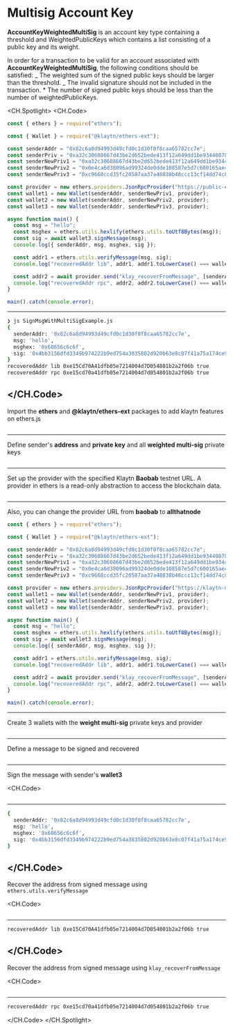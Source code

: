 # Multisig Account Key

**AccountKeyWeightedMultiSig** is an account key type containing a threshold and WeightedPublicKeys which contains a list consisting of a public key and its weight.

In order for a transaction to be valid for an account associated with **AccountKeyWeightedMultiSig**, the following conditions should be satisfied:
    _ The weighted sum of the signed public keys should be larger than the threshold.
    _ The invalid signature should not be included in the transaction.
    \* The number of signed public keys should be less than the number of weightedPublicKeys.

<CH.Spotlight>
<CH.Code>

```js SignMsgWithMultiSigExample.js
const { ethers } = require("ethers");

const { Wallet } = require("@klaytn/ethers-ext");

const senderAddr = "0x82c6a8d94993d49cfd0c1d30f0f8caa65782cc7e";
const senderPriv = "0xa32c30608667d43be2d652bede413f12a649dd1be93440878e7f712d51a6768a";
const senderNewPriv1 = "0xa32c30608667d43be2d652bede413f12a649dd1be93440878e7f712d51a6768a";
const senderNewPriv2 = "0x0e4ca6d38096ad99324de0dde108587e5d7c600165ae4cd6c2462c597458c2b8";
const senderNewPriv3 = "0xc9668ccd35fc20587aa37a48838b48ccc13cf14dd74c8999dd6a480212d5f7ac";

const provider = new ethers.providers.JsonRpcProvider("https://public-en-baobab.klaytn.net");
const wallet1 = new Wallet(senderAddr, senderNewPriv1, provider);
const wallet2 = new Wallet(senderAddr, senderNewPriv2, provider);
const wallet3 = new Wallet(senderAddr, senderNewPriv3, provider);

async function main() {
  const msg = "hello";
  const msghex = ethers.utils.hexlify(ethers.utils.toUtf8Bytes(msg));
  const sig = await wallet3.signMessage(msg);
  console.log({ senderAddr, msg, msghex, sig });

  const addr1 = ethers.utils.verifyMessage(msg, sig);
  console.log("recoveredAddr lib", addr1, addr1.toLowerCase() === wallet3.address.toLowerCase());

  const addr2 = await provider.send("klay_recoverFromMessage", [senderAddr, msghex, sig, "latest"]);
  console.log("recoveredAddr rpc", addr2, addr2.toLowerCase() === wallet3.address.toLowerCase());
}

main().catch(console.error);
```

---

```zsh output
❯ js SignMsgWithMultiSigExample.js
{
  senderAddr: '0x82c6a8d94993d49cfd0c1d30f0f8caa65782cc7e',
  msg: 'hello',
  msghex: '0x68656c6c6f',
  sig: '0x4bb3156dfd3349b974222b9ed754a3835802d920b63e8c07f41a75a174ce99d92a70d62e7a4b30d18599de61a882c59c0fd726883e3ce9955f8d5f60ce5b65211c'
}
recoveredAddr lib 0xe15Cd70A41dfb05e7214004d7D054801b2a2f06b true
recoveredAddr rpc 0xe15cd70a41dfb05e7214004d7d054801b2a2f06b true
```

## </CH.Code>

Import the **ethers** and **@klaytn/ethers-ext** packages to add klaytn features on ethers.js

```js SignMsgWithMultiSigExample.js focus=1:3

```

---

Define sender's **address** and **private key** and all **weighted multi-sig** private keys

```js SignMsgWithMultiSigExample.js focus=5:9

```

---

Set up the provider with the specified Klaytn **Baobab** testnet URL. A provider in ethers is a read-only abstraction to access the blockchain data.

```js SignMsgWithMultiSigExample.js focus=11

```

---

Also, you can change the provider URL from **baobab** to **allthatnode**

```js SignMsgWithMultiSigExample.js focus=11
const { ethers } = require("ethers");

const { Wallet } = require("@klaytn/ethers-ext");

const senderAddr = "0x82c6a8d94993d49cfd0c1d30f0f8caa65782cc7e";
const senderPriv = "0xa32c30608667d43be2d652bede413f12a649dd1be93440878e7f712d51a6768a";
const senderNewPriv1 = "0xa32c30608667d43be2d652bede413f12a649dd1be93440878e7f712d51a6768a";
const senderNewPriv2 = "0x0e4ca6d38096ad99324de0dde108587e5d7c600165ae4cd6c2462c597458c2b8";
const senderNewPriv3 = "0xc9668ccd35fc20587aa37a48838b48ccc13cf14dd74c8999dd6a480212d5f7ac";

const provider = new ethers.providers.JsonRpcProvider("https://klaytn-mainnet-rpc.allthatnode.com:8551");
const wallet1 = new Wallet(senderAddr, senderNewPriv1, provider);
const wallet2 = new Wallet(senderAddr, senderNewPriv2, provider);
const wallet3 = new Wallet(senderAddr, senderNewPriv3, provider);

async function main() {
  const msg = "hello";
  const msghex = ethers.utils.hexlify(ethers.utils.toUtf8Bytes(msg));
  const sig = await wallet3.signMessage(msg);
  console.log({ senderAddr, msg, msghex, sig });

  const addr1 = ethers.utils.verifyMessage(msg, sig);
  console.log("recoveredAddr lib", addr1, addr1.toLowerCase() === wallet3.address.toLowerCase());

  const addr2 = await provider.send("klay_recoverFromMessage", [senderAddr, msghex, sig, "latest"]);
  console.log("recoveredAddr rpc", addr2, addr2.toLowerCase() === wallet3.address.toLowerCase());
}

main().catch(console.error);
```

---

Create 3 wallets with the **weight multi-sig** private keys and provider

```js SignMsgWithMultiSigExample.js focus=12:14

```

---

Define a message to be signed and recovered

```js SignMsgWithMultiSigExample.js focus=17

```

---

Sign the message with sender's **wallet3**

<CH.Code>
```js SignMsgWithMultiSigExample.js focus=18:20

````
---

```zsh output
{
  senderAddr: '0x82c6a8d94993d49cfd0c1d30f0f8caa65782cc7e',
  msg: 'hello',
  msghex: '0x68656c6c6f',
  sig: '0x4bb3156dfd3349b974222b9ed754a3835802d920b63e8c07f41a75a174ce99d92a70d62e7a4b30d18599de61a882c59c0fd726883e3ce9955f8d5f60ce5b65211c'
}
````

## </CH.Code>

Recover the address from signed message using `ethers.utils.verifyMessage`

<CH.Code>
```js SignMsgWithMultiSigExample.js focus=22:23

````
---

```zsh output
recoveredAddr lib 0xe15Cd70A41dfb05e7214004d7D054801b2a2f06b true
````

## </CH.Code>

Recover the address from signed message using `klay_recoverFromMessage`

<CH.Code>
```js SignMsgWithMultiSigExample.js focus=25:26

````
---
```zsh output
recoveredAddr rpc 0xe15cd70a41dfb05e7214004d7d054801b2a2f06b true
````

</CH.Code>
</CH.Spotlight>
